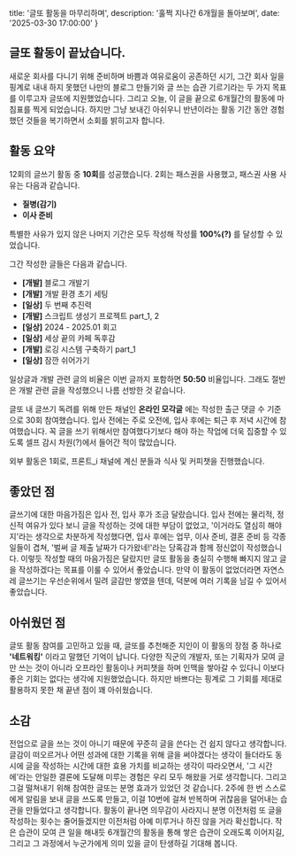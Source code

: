   title: '글또 활동을 마무리하며',
  description: '훌쩍 지나간 6개월을 돌아보며',
  date: '2025-03-30 17:00:00'
}

## 글또 활동이 끝났습니다.

새로운 회사를 다니기 위해 준비하며 바쁨과 여유로움이 공존하던 시기, 그간 회사 일을 핑계로 내내 하지 못했던 나만의 블로그 만들기와 글 쓰는 습관 기르기라는 두 가지
목표를 이루고자 글또에 지원했었습니다. 그리고 오늘, 이 글을 끝으로 6개월간의 활동에 마침표를 찍게 되었습니다. 하지만 그냥 보내긴 아쉬우니 반년이라는 활동 기간 동안
경험했던 것들을 복기하면서 소회를 밝히고자 합니다.

## 활동 요약

12회의 글쓰기 활동 중 **10회**를 성공했습니다. 2회는 패스권을 사용했고, 패스권 사용 사유는 다음과 같습니다.

- **질병(감기)**
- **이사 준비**

특별한 사유가 있지 않은 나머지 기간은 모두 작성해 작성률 **100%(?)** 를 달성할 수 있었습니다.

그간 작성한 글들은 다음과 같습니다.

- **[개발]** 블로그 개발기
- **[개발]** 개발 환경 초기 세팅
- **[일상]** 두 번째 추진력
- **[개발]** 스크립트 생성기 프로젝트 part_1, 2
- **[일상]** 2024 - 2025.01 회고
- **[일상]** 세상 끝의 카페 독후감
- **[개발]** 로깅 시스템 구축하기 part_1
- **[일상]** 잠깐 쉬어가기

일상글과 개발 관련 글의 비율은 이번 글까지 포함하면 **50:50** 비율입니다. 그래도 절반은 개발 관련 글을 작성했으니 나름 선방한 것 같습니다.

글또 내 글쓰기 독려를 위해 만든 채널인 **온라인 모각글** 에는 작성한 출근 댓글 수 기준으로 30회 참여했습니다. 입사 전에는 주로 오전에, 입사 후에는
퇴근 후 저녁 시간에 참여했습니다. 꼭 글을 쓰기 위해서만 참여했다기보다 해야 하는 작업에 더욱 집중할 수 있도록 셀프 감시 차원(?)에서 들어간 적이
많았습니다.

외부 활동은 1회로, 프론트_i 채널에 계신 분들과 식사 및 커피챗을 진행했습니다.

## 좋았던 점

글쓰기에 대한 마음가짐은 입사 전, 입사 후가 조금 달랐습니다. 입사 전에는 물리적, 정신적 여유가 있다 보니 글을 작성하는 것에 대한 부담이 없었고,
'이거라도 열심히 해야지'라는 생각으로 차분하게 작성했다면, 입사 후에는 업무, 이사 준비, 결혼 준비 등 각종 일들이 겹쳐,
'벌써 글 제출 날짜가 다가왔네!'라는 당혹감과 함께 정신없이 작성했습니다. 이렇듯 작성할 때의 마음가짐은 달랐지만 글또 활동을 충실히 수행해 빠지지 않고
글을 작성하겠다는 목표를 이룰 수 있어서 좋았습니다. 만약 이 활동이 없었더라면 자연스레 글쓰기는 우선순위에서 밀려 글감만 쌓였을 텐데, 덕분에 여러 기록을
남길 수 있어서 좋았습니다.

## 아쉬웠던 점

글또 활동 참여를 고민하고 있을 때, 글또를 추천해준 지인이 이 활동의 장점 중 하나로 **'네트워킹'** 이라고 말했던 기억이 납니다. 다양한 직군의
개발자, 또는 기획자가 모여 글만 쓰는 것이 아니라 오프라인 활동이나 커피챗을 하며 인맥을 쌓아갈 수 있다니 이보다 좋은 기회는 없다는 생각에
지원했었습니다. 하지만 바쁘다는 핑계로 그 기회를 제대로 활용하지 못한 채 끝낸 점이 꽤 아쉬웠습니다.

## 소감

전업으로 글을 쓰는 것이 아니기 때문에 꾸준히 글을 쓴다는 건 쉽지 않다고 생각합니다. 글감이 떠오르거나 어떤 성과에 대한 기록을 위해 글을 써야겠다는
생각이 들더라도 동시에 글을 작성하는 시간에 대한 효용 가치를 비교하는 생각이 따라오면서, '그 시간에'라는 안일한 결론에 도달해 미루는 경험은
우리 모두 해왔을 거로 생각합니다. 그리고 그걸 떨쳐내기 위해 참여한 글또는 분명 효과가 있었던 것 같습니다. 2주에 한 번 스스로에게 알림을 보내
글을 쓰도록 만들고, 이걸 10번에 걸쳐 반복하며 귀찮음을 덜어내는 습관을 만들었다고 생각합니다. 활동이 끝나면 의무감이 사라지니 분명 이전처럼 또 글을
작성하는 횟수는 줄어들겠지만 이전처럼 아예 미루거나 하진 않을 거라 확신합니다. 작은 습관이 모여 큰 일을 해내듯 6개월간의 활동을 통해 쌓은 습관이
오래도록 이어지길, 그리고 그 과정에서 누군가에게 의미 있을 글이 탄생하길 기대해 봅니다.